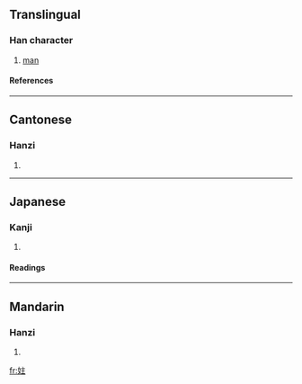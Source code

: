 ==Translingual==
===Han character===
{{Han char|rn=38|rad=女|as=05|sn=8|four=4041<sub>4</sub>|canj=女卜土 (VYG)}}
# [[man]]
====References====
{{Han ref|kx=0257.230|dkj=06133|dj=0522.190|hdz=21040.070|uh=59B5|ud=22965|bh=CC44|bd=52292}}
----
==Cantonese==
===Hanzi===
{{yue-hanzi|jyut=|y=tau2}}
# {{defn|Cantonese}}
----
==Japanese==
===Kanji===
{{ja-kanji|grade=|rs=女05}}
# {{defn|Japanese}} 
====Readings====
{{ja-readings|on=[[とう]] (tō), [[つ]] (tsu)|kun=[[みめよいさま]] (mimeyoisama)}}
----
==Mandarin==
===Hanzi===
{{cmn-hanzi|pin=[[tǒu]] ([[tou3]])|wg=t'ou<sup>3</sup>}}
# {{defn|Mandarin}}

[[fr:妵]]